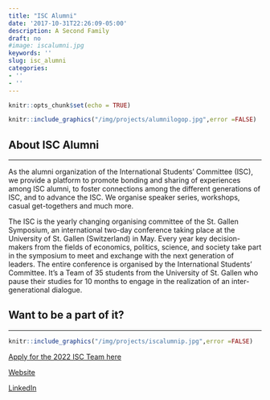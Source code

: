 ```yaml
---
title: "ISC Alumni"
date: '2017-10-31T22:26:09-05:00'
description: A Second Family
draft: no
#image: iscalumni.jpg
keywords: ''
slug: isc_alumni
categories:
- ''
- ''
---
```


```r
knitr::opts_chunk$set(echo = TRUE)
```

```r
knitr::include_graphics("/img/projects/alumnilogop.jpg",error =FALSE)

```

## About ISC Alumni
***
As the alumni organization of the International Students' Committee (ISC), we provide a platform to promote bonding and sharing of experiences among ISC alumni, to foster connections among the different generations of ISC, and to advance the ISC. We organise speaker series, workshops, casual get-togethers and much more.

The ISC is the yearly changing organising committee of the St. Gallen Symposium, an international two-day conference taking place at the University of St. Gallen (Switzerland) in May. Every year key decision-makers from the fields of economics, politics, science, and society take part in the symposium to meet and exchange with the next generation of leaders. The entire conference is organised by the International Students' Committee. It's a Team of 35 students from the University of St. Gallen who pause their studies for 10 months to engage in the realization of an inter-generational dialogue.

## Want to be a part of it?
***
```r
knitr::include_graphics("/img/projects/iscalumnip.jpg",error =FALSE)

```

[Apply for the 2022 ISC Team here](https://www.symposium.org/join-isc-team)

[Website](https://www.isc-alumni.org)

[LinkedIn](https://www.linkedin.com/groups/2135824/)



